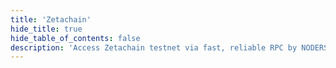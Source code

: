 ```yaml
---
title: 'Zetachain'
hide_title: true
hide_table_of_contents: false
description: 'Access Zetachain testnet via fast, reliable RPC by NODERS — no limits, Omnichain-ready, and built for scalable Web3'
---
```



<ChainLayout>
  <ChainHero
    name="Zetachain"
    iconUrl="img/zetachain-icon.svg"
    bgColor="#1A563E"
    scope="testnet"
    chainId="athens_7001-1"
    nodeVersion="v30.0.0"
    token="ZETA"
    stakeUrl=""
    restakeUrl=""
    websiteUrl="https://www.zetachain.com/"
    githubUrl="https://github.com/zeta-chain"
    xUrl="https://twitter.com/zetablockchain"
    discordUrl="https://discord.gg/zetachain"
  />

  <ProductLinks
    appUrl="https://zetaresources.org"
    appImageUrl="img/products/zetachain-app.png"
    explorerUrl=""
    explorerImageUrl="img/products/zetachain-exp.png"
    faucetUrl=""
  />

  <ToolsGrid
    chainName="zetachain"
    scope="testnet"
    showInstall={true}
    showUpgrade={true}
    showGenesis={true}
    showCli={true}
    showEndpoints={true}
    showStateSync={true}
    showSnapshot={true}
    showLivePeers={true}
    showSeed={true}
    showAddressBook={true}
    showExplorersList={false}
    showPublicEndpoints={false}
    showUsefulTools={false}
    showUpgradeWatcher={false}
  />

</ChainLayout>
